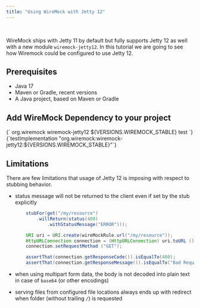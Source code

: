 ```yaml
---
title: "Using WireMock with Jetty 12"
---
```



<br />

WireMock ships with Jetty 11 by default but fully supports Jetty 12 as well with a new module `wiremock-jetty12`. In this tutorial we are going to see how Wiremock could be configured to use Jetty 12.

## Prerequisites

- Java 17
- Maven or Gradle, recent versions
- A Java project, based on Maven or Gradle

## Add WireMock Dependency to your project

<Tabs>
<TabItem label="Maven">

<VCode lang="xml">
{`<dependency>
    <groupId>org.wiremock</groupId>
    <artifactId>wiremock-jetty12</artifactId>
    <version>${VERSIONS.WIREMOCK_STABLE}</version>
    <scope>test</scope>
</dependency>`}
</VCode>

</TabItem>
<TabItem label="Gradle">

<VCode lang="groovy">
{`testImplementation "org.wiremock:wiremock-jetty12:${VERSIONS.WIREMOCK_STABLE}"`}
</VCode>

</TabItem>
</Tabs>



## Limitations

There are few limitations that usage of Jetty 12 is imposing with respect to stubbing behavior.

- status message will not be returned to the client even if set by the stub explicitly
    ```java
        stubFor(get("/my/resource")
            .willReturn(status(400)
                .withStatusMessage("ERROR")));

        URI uri = URI.create(wireMockRule.url("/my/resource"));
        HttpURLConnection connection = (HttpURLConnection) uri.toURL ().openConnection ();
        connection.setRequestMethod ("GET");

        assertThat(connection.getResponseCode()).isEqualTo(400);
        assertThat(connection.getResponseMessage()).isEqualTo("Bad Request"); /* the status message is not returned */
    ```
- when using multipart form data, the body is not decoded into plain text in case of `base64` (or other encodings)

- serving files from configured file locations always ends up with redirect when folder (without trailing `/`) is requested
